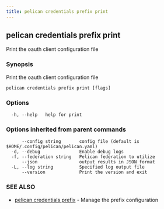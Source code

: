 ```yaml
---
title: pelican credentials prefix print
---
```


## pelican credentials prefix print

Print the oauth client configuration file

### Synopsis

Print the oauth client configuration file

```
pelican credentials prefix print [flags]
```

### Options

```
  -h, --help   help for print
```

### Options inherited from parent commands

```
      --config string       config file (default is $HOME/.config/pelican/pelican.yaml)
  -d, --debug               Enable debug logs
  -f, --federation string   Pelican federation to utilize
      --json                output results in JSON format
  -L, --log string          Specified log output file
      --version             Print the version and exit
```

### SEE ALSO

* [pelican credentials prefix](/commands-reference/credentials/prefix/)	 - Manage the prefix configuration
